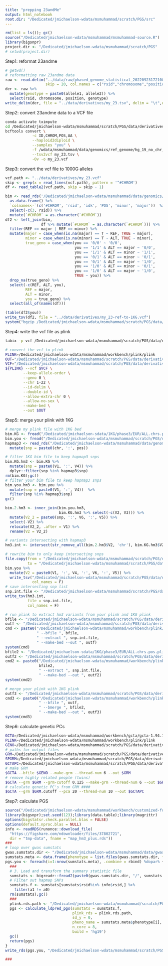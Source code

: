 ```yaml
---
title: "prepping 23andMe"
output: html_notebook
root.dir: "/Dedicated/jmichaelson-wdata/msmuhammad/scratch/PGS/src"
---
```


```r
rm(list = ls()); gc()
source("/Dedicated/jmichaelson-wdata/msmuhammad/msmuhammad-source.R")
library(bigsnpr)
project.dir <- "/Dedicated/jmichaelson-wdata/msmuhammad/scratch/PGS"
# setwd(project.dir)
```

Step1:
reformat 23andme
```r
# getwd()
# reformatting raw 23andme data
raw <- read.delim("../data/raw/phased_genome_statistical_20220923172100_Muhammad_Elsadany_v5_Full_20220925180737.txt", 
                  skip = 20, col.names = c("rsid","chromosome","position","allele1","allele2"))
der <- raw %>%
  mutate(genotype = paste0(allele1, allele2)) %>%
  select(rsid, chromosome, position, genotype)
write_delim(der, file = "../data/derivatives/my_23.tsv", delim = "\t",quote = "none", col_names = F)
```


Step2: 
convert 23andme data to a VCF file

```bash
conda activate tximpute
cd /Dedicated/jmichaelson-wdata/msmuhammad/scratch/PGS/data/derivatives
bcftools convert \
            -c ID,CHROM,POS,AA \
            --haploid2diploid \
            --samples "you" \
            -f /wdata/msmuhammad/data/genomics/ref_genome/hg_19_no_chr_header.fa \
            --tsv2vcf my_23.tsv \
            -Ov -o my_23.vcf
```

Step3:
convert the vcf file to 1000G alleles

```r
vcf.path <- "../data/derivatives/my_23.vcf"
skip <- grep(x = read_lines(vcf.path), pattern = '^#CHROM')
df <- read_table2(vcf.path, skip = skip - 1)

bim <- read_rds('/Dedicated/jmichaelson-wdata/msmuhammad/data/genomics/1KG/1KG-eur-bim.rds') %>%
  as.data.frame() %>%
  `colnames<-`(c('#CHROM', 'rsid', 'idk', 'POS', 'minor', 'major'))  %>%
  select(-c(3, rsid)) %>%
  mutate(`#CHROM` = as.character(`#CHROM`))
df2 <- left_join(bim, 
                df %>% mutate(`#CHROM` = as.character(`#CHROM`))) %>%
  filter(REF == major | REF == minor) %>%
  mutate(major = case_when(is.na(major) == T ~ REF, TRUE ~ major),
         minor = case_when(is.na(minor) == T ~ ALT, TRUE ~ minor),
         true_geno = case_when(you == '0/0' ~ '0/0',
                               you == '1/1' & ALT == major ~ '0/0',
                               you == '1/1' & ALT == minor ~ '1/1',
                               you == '0/1' & ALT == minor ~ '0/1', 
                               you == '0/1' & ALT == major ~ '1/0',
                               you == '1/0' & ALT == minor ~ '0/1',
                               you == '1/0' & ALT == major ~ '1/0',
                               TRUE ~ you)) %>%
  drop_na(true_geno) %>%
  select(-c(REF, ALT, you), 
         REF = major,
         ALT = minor,
         you = true_geno) %>%
  select(all_of(names(df)))

(table(df2$you))
write_tsv(df2, file = "../data/derivatives/my_23-ref-to-1KG.vcf")
system("bgzip /Dedicated/jmichaelson-wdata/msmuhammad/scratch/PGS/data/derivatives/my_23-ref-to-1KG.vcf")
```

Step4:
write the vcf file as plink

```bash
tabix -p vcf /Dedicated/jmichaelson-wdata/msmuhammad/scratch/PGS/data/derivatives/my_23-ref-to-1KG.vcf.gz

# convert the vcf to plink
PLINK=/Dedicated/jmichaelson-wdata/msmuhammad/workbench/plink/plink
OUT="/Dedicated/jmichaelson-wdata/msmuhammad/scratch/PGS/data/derivatives/my_23-ref-to-1KG.vcf"
VCF="/Dedicated/jmichaelson-wdata/msmuhammad/scratch/PGS/data/derivatives/my_23-ref-to-1KG.vcf.gz"
${PLINK} --vcf $VCF \
        --keep-allele-order \
        --geno 0 \
        --chr 1-22 \
        --id-delim \
        --double-id \
        --allow-extra-chr 0 \
        --allow-no-sex \
        --make-bed \
        --out $OUT
```

Step5:
merge your plink with 1KG

```r
# merge my plink file with 1KG bed
bim.KG <- fread("/Dedicated/jmichaelson-sdata/1KG/phase3/EUR/ALL.chrs.pos.plink.bim")
bim.you <- fread("/Dedicated/jmichaelson-wdata/msmuhammad/scratch/PGS/data/derivatives/my_23-ref-to-1KG.vcf.bim")
hapmap3 <- read_rds("/Dedicated/jmichaelson-wdata/msmuhammad/data/genomics/rsid-ref-maps.rds") %>%
  mutate(snp = paste0(chr, ':', pos))

# filter 1KG bim file to keep hapmap3 snps
bim.KG.hm3 <- bim.KG %>%
  mutate(snp = paste0(V1, ':', V4)) %>%
  dplyr::filter(snp %in% hapmap3$snp)
rm(bim.KG);gc()
# filter your bim file to keep hapmap3 snps
bim.you.hm3 <- bim.you %>%
  mutate(snp = paste0(V1, ':', V4))  %>%
  filter(snp %in% hapmap3$snp)
gc()

bim.2.hm3 <- inner_join(bim.you.hm3, 
                        bim.KG.hm3 %>% select(-c(V2, V3))) %>%
  mutate(V2_2 = paste0(snp, ':', V6, ':', V5)) %>%
  select(-V2) %>%
  relocate(V2_2, .after = V1) %>%
  rename(V2 = V2_2)

# variants intersecting with hapmap3
hm3.int <- intersect(str_remove_all(bim.2.hm3$V2, 'chr'), bim.KG.hm3$V2)

# rewrite bim to only keep intersecting snps
file.copy(from = "/Dedicated/jmichaelson-wdata/msmuhammad/scratch/PGS/data/derivatives/my_23-ref-to-1KG.vcf.bim",
          to = "/Dedicated/jmichaelson-wdata/msmuhammad/scratch/PGS/data/derivatives/my_23-ref-to-1KG.vcf.bim.og")
bim.you %>%
  mutate(V2 = paste0(V1, ':', V4, ':', V6, ':', V5)) %>%
  write_tsv("/Dedicated/jmichaelson-wdata/msmuhammad/scratch/PGS/data/derivatives/my_23-ref-to-1KG.vcf.bim", 
            col_names = F)
# save intersecting snp list
snp.int.file <- "/Dedicated/jmichaelson-wdata/msmuhammad/scratch/PGS/data/derivatives/hm3_intersect.txt"
write_tsv(hm3.int, 
          file = snp.int.file,
          col_names = F)

# run plink to extract hm3 variants from your plink and 1KG plink
bfile <- "/Dedicated/jmichaelson-wdata/msmuhammad/scratch/PGS/data/derivatives/my_23-ref-to-1KG.vcf"
outf <- "/Dedicated/jmichaelson-wdata/msmuhammad/scratch/PGS/data/derivatives/my_23-ref-to-1KG.vcf.hm3"
cmd <- paste0("/Dedicated/jmichaelson-wdata/msmuhammad/workbench/plink/plink",
              " --bfile ", bfile, 
              " --extract ", snp.int.file,
              " --make-bed --out ", outf)
system(cmd)
bfile2 <- "/Dedicated/jmichaelson-sdata/1KG/phase3/EUR/ALL.chrs.pos.plink"
outf2 <- "/Dedicated/jmichaelson-wdata/msmuhammad/scratch/PGS/data/derivatives/1000_genomes_eur.filt.hg19.normed.hm3"
cmd2 <- paste0("/Dedicated/jmichaelson-wdata/msmuhammad/workbench/plink/plink --bfile ", 
               bfile2, 
               " --extract ", snp.int.file,
               " --make-bed --out ", outf2)
system(cmd2)

# merge your plink with 1KG plink
outf3 <- "/Dedicated/jmichaelson-wdata/msmuhammad/scratch/PGS/data/derivatives/my_23-merged-w-1KG.hm3"
cmd3 <- paste0("/Dedicated/jmichaelson-wdata/msmuhammad/workbench/plink/plink",
               " --bfile ", outf, 
               " --bmerge ", bfile2,
               " --make-bed --out ", outf3)
system(cmd3)

```

Step6:
calculate genetic PCs

```bash

GCTA=/Dedicated/jmichaelson-wdata/msmuhammad/workbench/gcta/gcta-1.94.1
PLINK=/Dedicated/jmichaelson-wdata/msmuhammad/workbench/plink/plink
GENO=/Dedicated/jmichaelson-wdata/msmuhammad/scratch/PGS/data/derivatives/my_23-merged-w-1KG.hm3
# paths for output files
GRM=/Dedicated/jmichaelson-wdata/msmuhammad/scratch/PGS/data/derivatives/full_grm_hm3_snp
SPGRM=/Dedicated/jmichaelson-wdata/msmuhammad/scratch/PGS/data/derivatives/sparse_grm.05
GCTAPC=/Dedicated/jmichaelson-wdata/msmuhammad/scratch/PGS/data/derivatives/gcta_pc20_raw
# make GRM
$GCTA --bfile $GENO --make-grm --thread-num 6 --out $GRM
# remove highly related people (twins)
$GCTA --grm $GRM --grm-cutoff 0.125 --make-grm --thread-num 6 --out $GRM.cutoff
# calculate genetic PC's from GRM ####
$GCTA --grm $GRM.cutoff --pca 20 --thread-num 10 --out $GCTAPC
```

Step7:
calculate PGS

```r
source("/Dedicated/jmichaelson-wdata/msmuhammad/workbench/customized-functions/calculate_ldpred_pgs.R")
library(bigsnpr);set.seed(123);library(data.table);library(magrittr)
options(bigstatsr.check.parallel.blas = FALSE)
options(default.nproc.blas = NULL)
info <- readRDS(runonce::download_file(
  "https://figshare.com/ndownloader/files/37802721",
  dir = "tmp-data", fname = "map_hm3_plus.rds"))
###
# loop over gwas sumstats
gwas.sumstats.dir <- "/Dedicated/jmichaelson-wdata/msmuhammad/data/gwas-sumstats/ALL"
sumstats.meta <- data.frame(phenotype = list.files(gwas.sumstats.dir, full.names = F))
pgs.you <- foreach(i=1:nrow(sumstats.meta), .combine = rbind) %dopar% {
  ###
  # 3. Load and transform the summary statistic file
  sumstats <- bigreadr::fread2(paste0(gwas.sumstats.dir, "/", sumstats.meta$phenotype[i])) 
  # Filter out hapmap SNPs
  sumstats.f <- sumstats[sumstats$rsid%in% info$rsid,] %>%
    filter(a1 != a0)
  rm(sumstats);gc()
  ###
  plink.rds.path <- "/Dedicated/jmichaelson-wdata/msmuhammad/scratch/PGS/data/derivatives/my_23-merged-w-1KG.hm3.rds"
  pgs <- calculate_ldpred_pgs(sumstats = sumstats.f,
                              plink_rds = plink.rds.path,
                              sd_y = 0,
                              pheno_name = sumstats.meta$phenotype[i],
                              n_core = 8,
                              build = 'hg19')
  gc()
  return(pgs)
}
write_rds(pgs.you, "/Dedicated/jmichaelson-wdata/msmuhammad/scratch/PGS/data/derivatives/your-raw-pgs.rds")

###

```

